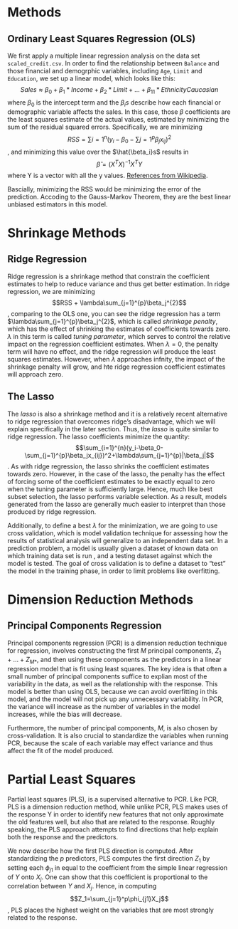 # Methods


## Ordinary Least Squares Regression (OLS)
We first apply a multiple linear regression analysis on the data set `scaled_credit.csv`. In order to find the relationship between `Balance` and those financial and demogrphic variables, including `Age`, `Limit` and `Education`, we set up a linear model, which looks like this: $$Sales \approx \beta_0 + \beta_1*Income+ \beta_2*Limit + \dots + \beta_11*EthnicityCaucasian$$ where $\beta_0$ is the intercept term and the $\beta_is$ describe how each financial or demographic variable affects the sales. In this case, those $\beta$ coefficients are the least squares estimate of the actual values, estimated by minimizing the sum of the residual squared errors. Specifically, we are minimizing $$RSS = \sum {i=1}^{n}\left (y _{i}-\beta_0- \sum{j=1}^{p}\beta_jx_{ij} \right )^{2}$$, and minimizing this value over the $\hat{\beta_i}s$ results in $$\hat{\beta} = (X^TX)^{-1}X^TY$$ where Y is a vector with all the y values. [References from Wikipedia](https://en.wikipedia.org/wiki/Residual_sum_of_squares).

Bascially, minimizing the RSS would be minimizing the error of the prediction. Accoding to the Gauss-Markov Theorem, they are the best linear unbiased estimators in this model. 

# Shrinkage Methods
## Ridge Regression


Ridge regression is a shrinkage method that constrain the coefficient estimates to help to reduce variance and thus get better estimation. In ridge regression, we are minimizing $$RSS + \lambda\sum_{j=1}^{p}\beta_j^{2}$$, comparing to the OLS one, you can see the ridge regression has a term $\lambda\sum_{j=1}^{p}\beta_j^{2}$, which is called _shrinkage penalty_, which has the effect of shrinking the estimates of coefficients towards zero. $\lambda$ in this term is called _tuning parameter_, which serves to control the relative impact on the regression coefficient estimates. When $\lambda = 0$, the penalty term will have no effect, and the ridge regression will produce the least squares estimates. However, when $\lambda$ approaches infnity, the impact of the shrinkage penalty will grow, and hte ridge regression coefficient estimates will approach zero. 

## The Lasso


The _lasso_ is also a shrinkage method and it is a relatively recent alternative to ridge regression that overcomes ridge's disadvantage, which we will explain specifically in the later section. Thus, the _lasso_ is quite similar to ridge regression. The lasso coefficients minimize the quantity: $$\sum_{i=1}^{n}(y_i-\beta_0-\sum_{j=1}^{p}\beta_jx_{ij})^2+\lambda\sum_{j=1}^{p}|\beta_j|$$. As with ridge regression, the lasso shrinks the coefficient estimates towards zero. However, in the case of the lasso, the penalty has the effect of forcing some of the coefficient estimates to be exactly equal to zero when the tuning parameter is sufficiently large. Hence, much like best subset selection, the lasso performs variable selection. As a result, models generated from the lasso are generally much easier to interpret than those produced by ridge regression. 

Additionally, to define a best $\lambda$ for the minimization, we are going to use cross validation, which is model validation technique for assessing how the results of statistical analysis will generalize to an independent data set. In a prediction problem, a model is usually given a dataset of known data on which training data set is run , and a testing dataset against which the model is tested. The goal of cross validation is to define a dataset to "test" the model in the training phase, in order to limit problems like overfitting.

# Dimension Reduction Methods
## Principal Components Regression


Principal components regression (PCR) is a dimension reduction technique for regression, involves constructing the first $M$ principal components, $Z_1 + \dots + Z_{M*}$, and then using these components as the predictors in a linear regression model that is fit using least squares. The key idea is that often a small number of principal components suffice to explian most of the variability in the data, as well as the relationship with the response. This model is better than using OLS, because we can avoid overfitting in this model, and the model will not pick up any unnecessary variability. In PCR, the variance will increase as the number of variables in the model increases, while the bias will decrease. 

Furthermore, the number of principal components, $M$, is also chosen by cross-validation. It is also crucial to standardize the variables when running PCR, because the scale of each variable may effect variance and thus affect the fit of the model produced. 

# Partial Least Squares


Partial least squares (PLS), is a supervised alternative to PCR. Like PCR, PLS is a dimension reduction method, while unlike PCR, PLS makes uses of the response Y in order to identify new features that not only approximate the old features well, but also that are related to the response. Roughly speaking, the PLS approach attempts to find directions that help explain both the response and the predictors.

We now describe how the first PLS direction is computed. After standardizing the $p$ predictors, PLS computes the first direction $Z_1$ by setting each $\phi_{j1}$ in  equal to the coefficient from the simple linear regression of $Y$ onto $X_j$. One can show that this coefficient is proportional to the correlation between $Y$ and $X_j$. Hence, in computing $$Z_1=\sum_{j=1}^p\phi_{j1}X_j$$, PLS places the highest weight on the variables that are most strongly related to the response.
